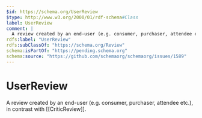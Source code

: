 ```yaml
---
$id: https://schema.org/UserReview
$type: http://www.w3.org/2000/01/rdf-schema#Class
label: UserReview
comment: |
  A review created by an end-user (e.g. consumer, purchaser, attendee etc.), in contrast with [[CriticReview]].
rdfs:label: "UserReview"
rdfs:subClassOf: "https://schema.org/Review"
schema:isPartOf: "https://pending.schema.org"
schema:source: "https://github.com/schemaorg/schemaorg/issues/1589"
---
```


# UserReview

A review created by an end-user (e.g. consumer, purchaser, attendee etc.), in contrast with [[CriticReview]].

